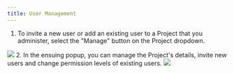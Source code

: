 ```yaml
---
title: User Management
---
```


1. To invite a new user or add an existing user to a Project that you
   administer, select the "Manage" button on the Project dropdown.
<img src="/assets/dashboard/manage-users.png"/>
2. In the ensuing popup, you can manage the Project's details, invite new users
   and change permission levels of existing users.
<img src="/assets/dashboard/manage-user-detail.png"/>

